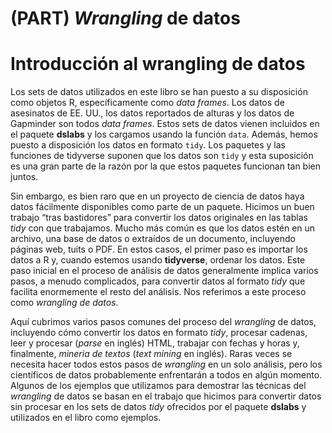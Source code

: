 # (PART) _Wrangling_ de datos {-}


# Introducción al wrangling de datos

Los sets de datos utilizados en este libro se han puesto a su disposición como objetos R, específicamente como _data frames_. Los datos de asesinatos de EE. UU., los datos reportados de alturas y los datos de Gapminder son todos _data frames_. Estos sets de datos vienen incluidos en el paquete __dslabs__ y los cargamos usando la función `data`. Además, hemos puesto a disposición los datos en formato `tidy`. Los paquetes y las funciones de tidyverse suponen que los datos son `tidy` y esta suposición es una gran parte de la razón por la que estos paquetes funcionan tan bien juntos.

Sin embargo, es bien raro que en un proyecto de ciencia de datos haya datos fácilmente disponibles como parte de un paquete. Hicimos un buen trabajo "tras bastidores" para convertir los datos originales en las tablas _tidy_ con que trabajamos. Mucho más común es que los datos estén en un archivo, una base de datos o extraídos de un documento, incluyendo páginas web, tuits o PDF. En estos casos, el primer paso es importar los datos a R y, cuando estemos usando __tidyverse__, ordenar los datos. Este paso inicial en el proceso de análisis de datos generalmente implica varios pasos, a menudo complicados, para convertir datos al formato _tidy_ que facilita enormemente el resto del análisis. Nos referimos a este proceso como _wrangling de datos_.

Aquí cubrimos varios pasos comunes del proceso del _wrangling_ de datos, incluyendo cómo convertir los datos en formato _tidy_, procesar cadenas, leer y procesar (_parse_ en inglés) HTML, trabajar con fechas y horas y, finalmente, _mineria de textos_ (_text mining_ en inglés). Raras veces se necesita hacer todos estos pasos de _wrangling_ en un solo análisis, pero los científicos de datos probablemente enfrentarán a todos en algún momento. Algunos de los ejemplos que utilizamos para demostrar las técnicas del _wrangling_ de datos se basan en el trabajo que hicimos para convertir datos sin procesar en los sets de datos _tidy_ ofrecidos por el paquete __dslabs__ y utilizados en el libro como ejemplos.


